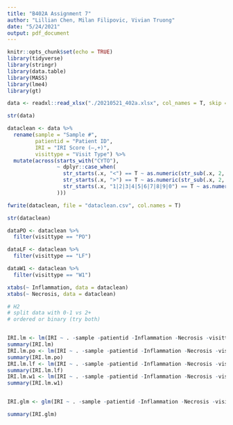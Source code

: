 ```yaml
---
title: "B402A Assignment 7"
author: "Lillian Chen, Milan Filipovic, Vivian Truong"
date: "5/24/2021"
output: pdf_document
---
```


```r
knitr::opts_chunk$set(echo = TRUE)
library(tidyverse)
library(stringr)
library(data.table)
library(MASS)
library(lme4)
library(gt)
```

```r

data <- readxl::read_xlsx("./20210521_402a.xlsx", col_names = T, skip = 1)

str(data)

dataclean <- data %>% 
  rename(sample = "Sample #",
         patientid = "Patient ID",
         IRI = "IRI Score (–,+)",
         visittype = "Visit Type") %>% 
  mutate(across(starts_with("CYTO"),
                ~ dplyr::case_when(
                  str_starts(.x, "<") == T ~ as.numeric(str_sub(.x, 2, -2)),
                  str_starts(.x, ">") == T ~ as.numeric(str_sub(.x, 2, -2)) + 1,
                  str_starts(.x, "1|2|3|4|5|6|7|8|9|0") == T ~ as.numeric(.x)
                )))

fwrite(dataclean, file = "dataclean.csv", col.names = T)

str(dataclean)

```

```r

dataPO <- dataclean %>% 
  filter(visittype == "PO")

dataLF <- dataclean %>% 
  filter(visittype == "LF")

dataW1 <- dataclean %>% 
  filter(visittype == "W1")

xtabs(~ Inflammation, data = dataclean)
xtabs(~ Necrosis, data = dataclean)

# H2
# split data with 0-1 vs 2+
# ordered or binary (try both)

```



```r


```


```r

IRI.lm <- lm(IRI ~ . -sample -patientid -Inflammation -Necrosis -visittype, data = dataclean)
summary(IRI.lm)
IRI.lm.po <- lm(IRI ~ . -sample -patientid -Inflammation -Necrosis -visittype, data = dataPO)
summary(IRI.lm.po)
IRI.lm.lf <- lm(IRI ~ . -sample -patientid -Inflammation -Necrosis -visittype, data = dataLF)
summary(IRI.lm.lf)
IRI.lm.w1 <- lm(IRI ~ . -sample -patientid -Inflammation -Necrosis -visittype, data = dataW1)
summary(IRI.lm.w1)


IRI.glm <- glm(IRI ~ . -sample -patientid -Inflammation -Necrosis -visittype, family = binomial(link = "logit"), data = dataclean)

summary(IRI.glm)

```

